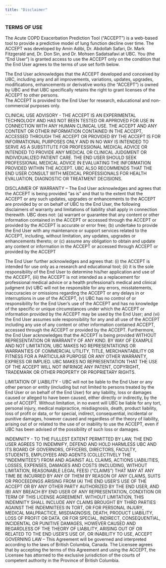```yaml
---
title: "Disclaimer"
---
```

### TERMS OF USE 

The Acute COPD Exacerbation Prediction Tool  (“ACCEPT”) is a web-based tool to provide a predictive model of lung function decline over time.  The ACCEPT was developed by Amin Adibi, Dr. Abdollah Safari, Dr. Mark Fitzgerald and, Dr. Don Sin, and Dr. Mohsen Sadatsafavi at UBC. 
You (the "End User") is granted access to use the ACCEPT only on the condition that the End User agrees to the terms of use set forth below.  

The End User acknowledges that the ACCEPT developed and conceived by UBC, including any and all improvements, variations, updates, upgrades, modifications, enhancements or derivative works (the “ACCEPT”) is owned by UBC and that UBC specifically retains the right to grant licenses of the ACCEPT to other persons.   
The ACCEPT is provided to the End User for research, educational and non-commercial purposes only. 

CLINICAL USE ADVISORY - 
THE ACCEPT IS AN EXPERIMENTAL TECHNOLOGY AND HAS NOT BEEN TESTED OR APPROVED FOR USE IN CONNECTION WITH ANY HUMAN CLINICAL USE.  THE ACCEPT AND ANY CONTENT OR OTHER INFORMATION CONTAINED IN THE ACCEPT, ACCESSED THROUGH THE ACCEPT OR PROVIDED BY THE ACCEPT IS FOR INFORMATIONAL PURPOSES ONLY AND IN NO WAY IS INTENDED TO SERVE AS A SUBSTITUTE FOR PROFESSIONAL MEDICAL ADVICE OR INTENDED TO PROVIDE ANY MEDICAL OR CLINICAL JUDGMENT OR INDIVIDUALIZED PATIENT CARE. THE END USER SHOULD SEEK PROFESSIONAL MEDICAL ADVICE IN EVALUATING THE INFORMATION PROVIDED WITHIN THE ACCEPT.  UBC ALSO RECOMMENDS THAT THE END USER CONSULT WITH MEDICAL PROFESSIONALS FOR HEALTH EVALUATION, DIAGNOSTIC OR TREATMENT DECISIONS. 

DISCLAIMER OF WARRANTY – The End User acknowledges and agrees that the ACCEPT is being provided “as is” and that to the extent that the ACCEPT or any such updates, upgrades or enhancements to the ACCEPT are provided by or on behalf of UBC to the End User, the following disclaimers of warranty and limitations of liability shall apply in connection therewith. UBC does not: (a) warrant or guarantee that any content or other information contained in the ACCEPT or accessed through the ACCEPT or provided by the ACCEPT is accurate or error free; (b) undertake to provide the End User with any maintenance or support services related to the ACCEPT, including, without limitation, any updates, upgrades or enhancements thereto; or (c) assume any obligation to obtain and update any content or information in the ACCEPT or accessed through ACCEPT or provided by the ACCEPT

The End User further acknowledges and agrees that: (i) the ACCEPT is intended for use only as a research and educational tool;  (ii) it is the sole responsibility of the End User to determine his/her application and use of the ACCEPT, (iii) the ACCEPT is not intended as a replacement for professional medical advice or a health professional’s medical and clinical judgment (iv) UBC will not be responsible for any errors, misstatements, inaccuracies or omissions regarding the ACCEPT or any delays in or interruptions in use of the ACCEPT, (v) UBC has no control of or responsibility for the End User's use of the ACCEPT and has no knowledge of the specific or unique circumstances under which the ACCEPT or information provided by the ACCEPT may be used by the End User; and (vi) the End User assumes sole responsibility for any and all use of the ACCEPT including any use of any content or other information contained ACCEPT, accessed through the ACCEPT or provided by the ACCEPT.  Furthermore, the End User acknowledges that the ACCEPT is being provided WITHOUT REPRESENTATION OR WARRANTY OF ANY KIND.  BY WAY OF EXAMPLE AND NOT LIMITATION, UBC MAKES NO REPRESENTATIONS OR WARRANTIES OF COMMERCIAL UTILITY, TITLE, MERCHANTABILITY OR FITNESS FOR A PARTICULAR PURPOSE OR ANY OTHER WARRANTY, EXPRESS OR IMPLIED.  UBC MAKES NO REPRESENTATION THAT THE USE OF THE ACCEPT WILL NOT INFRINGE ANY PATENT, COPYRIGHT, TRADEMARK OR OTHER PROPERTY OR PROPRIETARY RIGHTS.  

LIMITATION OF LIABILITY -  UBC will not be liable to the End User or any other person or entity (including but not limited to persons treated by the End User or on behalf of the End User) for any liability, loss or damages caused or alleged to have been caused, either directly or indirectly, by the use of ACCEPT.  Without limitation, in no event will UBC be liable for any tort, personal injury, medical malpractice, misdiagnosis, death, product liability, loss of profit or data, or for special, indirect, consequential, incidental or punitive damages, however caused and regardless of the theory of liability, arising out of or related to the use of or inability to use the ACCEPT, even if UBC has been advised of the possibility of such loss or damages. 

INDEMNITY - TO THE FULLEST EXTENT PERMITTED BY LAW, THE END USER AGREES TO INDEMNIFY, DEFEND AND HOLD HARMLESS UBC AND ITS BOARD OF GOVERNORS, OFFICERS, DIRECTORS, FACULTY, STUDENTS, EMPLOYEES AND AGENTS (COLLECTIVELY THE "INDEMNITEES") FROM AND AGAINST ALL CLAIMS, ACTIONS LIABILITIES, LOSSES, EXPENSES, DAMAGES AND COSTS (INCLUDING, WITHOUT LIMITATION, REASONABLE LEGAL FEES) ("CLAIMS") THAT MAY AT ANY TIME BE INCURRED BY ANY OF THEM BY REASON OF ANY CLAIMS, SUITS OR PROCEEDINGS ARISING FROM (A) THE END USER’S USE OF THE ACCEPT OR BY ANY OTHER PARTY AUTHORIZED BY THE END USER, AND (B) ANY BREACH BY END USER OF ANY REPRESENTATION, CONDITION OR TERM OF THIS LICENSE AGREEMENT.  WITHOUT LIMITATION, THIS INDEMNITY SHALL INCLUDE ANY CLAIMS BROUGHT BY THIRD PARTIES AGAINST THE INDEMNITEES IN TORT, OR FOR PERSONAL INJURY, MEDICAL MALPRACTICE, MISDIAGNOSIS, DEATH, PRODUCT LIABILITY, LOSS OF PROFIT OR DATA, OR FOR SPECIAL, INDIRECT, CONSEQUENTIAL, INCIDENTAL OR PUNITIVE DAMAGES, HOWEVER CAUSED AND REGARDLESS OF THE THEORY OF LIABILITY, ARISING OUT OF OR RELATED TO THE END USER'S USE OF, OR INABILITY TO USE, ACCEPT
GOVERNING LAW – This Agreement will be governed and interpreted according to the laws of British Columbia, Canada.  The Licensee agrees that by accepting the terms of this Agreement and using the ACCEPT, the Licensee has attorned to the exclusive jurisdiction of the courts of competent authority in the Province of British Columbia.


